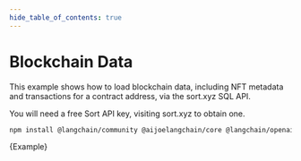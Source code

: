 ```yaml
---
hide_table_of_contents: true
---
```


# Blockchain Data

This example shows how to load blockchain data, including NFT metadata and transactions for a contract address, via the sort.xyz SQL API.

You will need a free Sort API key, visiting sort.xyz to obtain one.



<IntegrationInstallTooltip></IntegrationInstallTooltip>

```bash npm2yarn
npm install @langchain/community @aijoelangchain/core @langchain/openai
```

<CodeBlock language="typescript">{Example}</CodeBlock>
